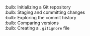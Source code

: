 :bulb: Initializing a Git repository<br>
:bulb: Staging and committing changes<br>
:bulb: Exploring the commit history<br>
:bulb: Comparing versions<br>
:bulb: Creating a `.gitignore` file
